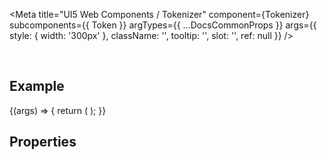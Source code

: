 
<Meta
  title="UI5 Web Components / Tokenizer"
  component={Tokenizer}
  subcomponents={{ Token }}
  argTypes={{
    ...DocsCommonProps
  }}
  args={{
    style: { width: '300px' },
    className: '',
    tooltip: '',
    slot: '',
    ref: null
  }}
/>

<DocsHeader />

<br />

## Example

<Canvas>
  <Story name="Default">
    {(args) => {
      return (
        <Tokenizer {...args}>
          <Token text="Token 1" />
          <Token text="Token 2" />
          <Token text="Token 3" />
          <Token text="Token 4" />
          <Token text="Token 5" />
          <Token text="Token 6" />
        </Tokenizer>
      );
    }}
  </Story>
</Canvas>

## Properties

<ArgsTable story="." />
